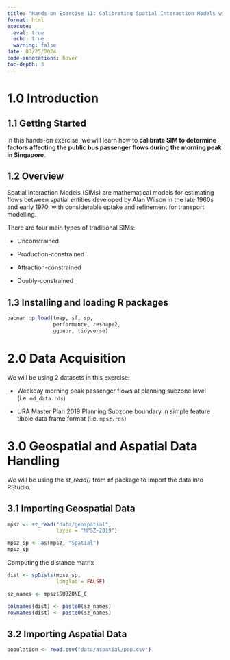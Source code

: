 ```yaml
---
title: "Hands-on Exercise 11: Calibrating Spatial Interaction Models with R"
format: html
execute:
  eval: true
  echo: true
  warning: false
date: 03/25/2024
code-annotations: hover
toc-depth: 3
---
```


# 1.0 Introduction

## 1.1 Getting Started

In this hands-on exercise, we will learn how to **calibrate SIM to determine factors affecting the public bus passenger flows during the morning peak in Singapore**.

## 1.2 Overview

Spatial Interaction Models (SIMs) are mathematical models for estimating flows between spatial entities developed by Alan Wilson in the late 1960s and early 1970, with considerable uptake and refinement for transport modelling.

There are four main types of traditional SIMs:

-   Unconstrained

-   Production-constrained

-   Attraction-constrained

-   Doubly-constrained

## 1.3 Installing and loading R packages

```r
pacman::p_load(tmap, sf, sp,
               performance, reshape2,
               ggpubr, tidyverse)
```

# 2.0 Data Acquisition

We will be using 2 datasets in this exercise:

-   Weekday morning peak passenger flows at planning subzone level (i.e. `od_data.rds`)

-   URA Master Plan 2019 Planning Subzone boundary in simple feature tibble data frame format (i.e. `mpsz.rds`)

# 3.0 Geospatial and Aspatial Data Handling

We will be using the *st_read()* from **sf** package to import the data into RStudio.

## 3.1 Importing Geospatial Data

```r
mpsz <- st_read("data/geospatial",
                layer = "MPSZ-2019")
```

```r
mpsz_sp <- as(mpsz, "Spatial")
mpsz_sp
```

Computing the distance matrix

```r
dist <- spDists(mpsz_sp, 
                longlat = FALSE)

sz_names <- mpsz$SUBZONE_C

colnames(dist) <- paste0(sz_names)
rownames(dist) <- paste0(sz_names)
```

## 3.2 Importing Aspatial Data

```r
population <- read.csv("data/aspatial/pop.csv")
```
